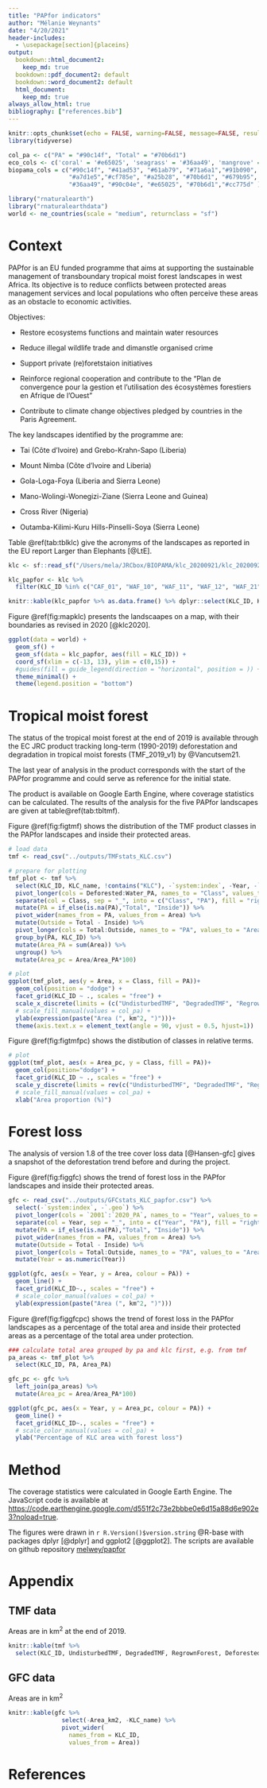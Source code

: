 ```yaml
---
title: "PAPfor indicators"
author: "Mélanie Weynants"
date: "4/20/2021"
header-includes:
  - \usepackage[section]{placeins}
output:
  bookdown::html_document2: 
    keep_md: true
  bookdown::pdf_document2: default
  bookdown::word_document2: default
  html_document:
    keep_md: true
always_allow_html: true
bibliography: ["references.bib"]
---
```


```r
knitr::opts_chunk$set(echo = FALSE, warning=FALSE, message=FALSE, results = 'hide') #,fig.width=10
library(tidyverse)

col_pa <- c("PA" = "#90c14f", "Total" = "#70b6d1")
eco_cols <- c('coral' = '#e65025', 'seagrass' = '#36aa49', 'mangrove' = '#720f11', 'modSeagrass' = '#36aa49')
biopama_cols = c("#90c14f", "#41ad53", "#61ab79", "#71a6a1","#91b090", 
                 "#a7d1e5","#cf785e", "#a25b28", "#70b6d1", "#679b95",
                 "#36aa49", "#90c04e", "#e65025", "#70b6d1","#cc775d" )

library("rnaturalearth")
library("rnaturalearthdata")
world <- ne_countries(scale = "medium", returnclass = "sf")
```

# Context

PAPfor is an EU funded programme that aims at supporting the sustainable management of transboundary tropical moist forest landscapes in west Africa. Its objective is to reduce conflicts between protected areas management services and local populations who often perceive these areas as an obstacle to economic activities.

Objectives:

- Restore ecosystems functions and maintain water resources

- Reduce illegal wildlife trade and dimanstle organised crime

- Support private (re)foretstaion initiatives

- Reinforce regional cooperation and contribute to the "Plan de convergence pour la gestion et l'utilisation des écosystèmes forestiers en Afrique de l'Ouest"

- Contribute to climate change objectives pledged by countries in the Paris Agreement.

The key landscapes identified by the programme are:

- Tai (Côte d'Ivoire) and Grebo-Krahn-Sapo (Liberia)

- Mount Nimba (Côte d'Ivoire and Liberia)

- Gola-Loga-Foya (Liberia and Sierra Leone)

- Mano-Wolingi-Wonegizi-Ziane (Sierra Leone and Guinea)

- Cross River (Nigeria)

- Outamba-Kilimi-Kuru Hills-Pinselli-Soya (Sierra Leone)

Table \@ref(tab:tblklc) give the acronyms of the landscapes as reported in the EU report Larger than Elephants [@LtE].

```r
klc <- sf::read_sf("/Users/mela/JRCbox/BIOPAMA/klc_20200921/klc_20200921_proposal.shp")

klc_papfor <- klc %>% 
  filter(KLC_ID %in% c("CAF_01", "WAF_10", "WAF_11", "WAF_12", "WAF_21"))

knitr::kable(klc_papfor %>% as.data.frame() %>% dplyr::select(KLC_ID, KLC_name, Area_km2), caption="Key landscapes")
```

Figure \@ref(fig:mapklc) presents the landscaapes on a map, with their boundaries as revised in 2020 [@klc2020].

```r

ggplot(data = world) +
  geom_sf() + 
  geom_sf(data = klc_papfor, aes(fill = KLC_ID)) +
  coord_sf(xlim = c(-13, 13), ylim = c(0,15)) +
  #guides(fill = guide_legend(direction = "horizontal", position = )) +
  theme_minimal() + 
  theme(legend.position = "bottom")
```

# Tropical moist forest

The status of the tropical moist forest at the end of 2019 is available through the EC JRC product tracking long-term (1990-2019) deforestation and degradation in tropical moist forests (TMF_2019_v1) by @Vancutsem21.

The last year of analysis in the product corresponds with the start of the PAPfor programme and could serve as reference for the initial state.

The product is available on Google Earth Engine, where coverage statistics can be calculated. The results of the analysis for the five PAPfor landscapes are given at table\@ref(tab:tbltmf).

Figure \@ref(fig:figtmf) shows the distribution of the TMF product classes in the PAPfor landscapes and inside their protected areas.

```r

# load data
tmf <- read_csv("../outputs/TMFstats_KLC.csv") 

# prepare for plotting
tmf_plot <- tmf %>%
  select(KLC_ID, KLC_name, !contains("KLC"), -`system:index`, -Year, -`.geo`) %>%
  pivot_longer(cols = Deforested:Water_PA, names_to = "Class", values_to ="Area") %>%
  separate(col = Class, sep = "_", into = c("Class", "PA"), fill = "right") %>%
  mutate(PA = if_else(is.na(PA),"Total", "Inside")) %>%
  pivot_wider(names_from = PA, values_from = Area) %>%
  mutate(Outside = Total - Inside) %>%
  pivot_longer(cols = Total:Outside, names_to = "PA", values_to = "Area") %>%
  group_by(PA, KLC_ID) %>%
  mutate(Area_PA = sum(Area)) %>%
  ungroup() %>%
  mutate(Area_pc = Area/Area_PA*100)

# plot  
ggplot(tmf_plot, aes(y = Area, x = Class, fill = PA))+
  geom_col(position = "dodge") +
  facet_grid(KLC_ID ~ ., scales = "free") + 
  scale_x_discrete(limits = (c("UndisturbedTMF", "DegradedTMF", "RegrownForest", "Deforested", "Water", "Other")), ) +
  # scale_fill_manual(values = col_pa) +
  ylab(expression(paste("Area (", km^2, ")")))+ 
  theme(axis.text.x = element_text(angle = 90, vjust = 0.5, hjust=1))
```

Figure \@ref(fig:figtmfpc) shows the distibution of classes in relative terms.

```r

# plot
ggplot(tmf_plot, aes(x = Area_pc, y = Class, fill = PA))+
  geom_col(position="dodge") +
  facet_grid(KLC_ID ~ ., scales = "free") + 
  scale_y_discrete(limits = rev(c("UndisturbedTMF", "DegradedTMF", "RegrownForest", "Deforested", "Water", "Other"))) +
  # scale_fill_manual(values = col_pa) + 
  xlab("Area proportion (%)")
```

# Forest loss

The analysis of version 1.8 of the tree cover loss data [@Hansen-gfc] gives a snapshot of the deforestation trend before and during the project.

Figure \@ref(fig:figgfc) shows the trend of forest loss in the PAPfor landscapes and inside their protected areas.

```r
gfc <- read_csv("../outputs/GFCstats_KLC_papfor.csv") %>%
  select(-`system:index`, -`.geo`) %>%
  pivot_longer(cols = `2001`:`2020_PA`, names_to = "Year", values_to = "Area") %>%
  separate(col = Year, sep = "_", into = c("Year", "PA"), fill = "right") %>%
  mutate(PA = if_else(is.na(PA),"Total", "Inside")) %>%
  pivot_wider(names_from = PA, values_from = Area) %>%
  mutate(Outside = Total - Inside) %>%
  pivot_longer(cols = Total:Outside, names_to = "PA", values_to = "Area") %>%
  mutate(Year = as.numeric(Year))

ggplot(gfc, aes(x = Year, y = Area, colour = PA)) +
  geom_line() +
  facet_grid(KLC_ID~., scales = "free") +
  # scale_color_manual(values = col_pa) +
  ylab(expression(paste("Area (", km^2, ")")))

```

Figure \@ref(fig:figgfcpc) shows the trend of forest loss in the PAPfor landscapes as a percentage of the total area and inside their protected areas as a percentage of the total area under protection.

```r
### calculate total area grouped by pa and klc first, e.g. from tmf
pa_areas <- tmf_plot %>%
  select(KLC_ID, PA, Area_PA)

gfc_pc <- gfc %>%
  left_join(pa_areas) %>%
  mutate(Area_pc = Area/Area_PA*100)

ggplot(gfc_pc, aes(x = Year, y = Area_pc, colour = PA)) +
  geom_line() +
  facet_grid(KLC_ID~., scales = "free") +
  # scale_color_manual(values = col_pa) + 
  ylab("Percentage of KLC area with forest loss")
```


# Method
The coverage statistics were calculated in Google Earth Engine. The JavaScript code is available at [https://code.earthengine.google.com/d551f2c73e2bbbe0e6d15a88d6e902e3?noload=true](https://code.earthengine.google.com/d551f2c73e2bbbe0e6d15a88d6e902e3?noload=true).

The figures were drawn in `r R.Version()$version.string` @R-base with packages dplyr [@dplyr] and ggplot2 [@ggplot2]. The scripts are available on github repository [melwey/papfor](https://github.com/melwey/papfor/)


# Appendix
## TMF data
Areas are in km^2^ at the end of 2019.
```r
knitr::kable(tmf %>%
  select(KLC_ID, UndisturbedTMF, DegradedTMF, RegrownForest, Deforested, Water, Other))
```

## GFC data
Areas are in km^2^
```r
knitr::kable(gfc %>% 
               select(-Area_km2, -KLC_name) %>%
               pivot_wider(
                 names_from = KLC_ID, 
                 values_from = Area))
```

# References {-}